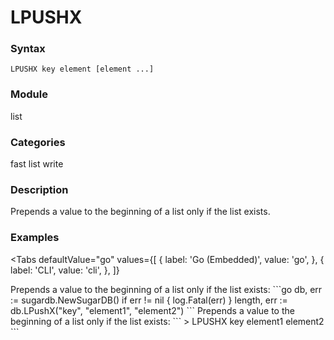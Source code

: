
# LPUSHX

### Syntax
```
LPUSHX key element [element ...]
```

### Module
<span className="acl-category">list</span>

### Categories 
<span className="acl-category">fast</span>
<span className="acl-category">list</span>
<span className="acl-category">write</span>

### Description 
Prepends a value to the beginning of a list only if the list exists.

### Examples

<Tabs
  defaultValue="go"
  values={[
    { label: 'Go (Embedded)', value: 'go', },
    { label: 'CLI', value: 'cli', },
  ]}
>
  <TabItem value="go">
    Prepends a value to the beginning of a list only if the list exists:
    ```go
    db, err := sugardb.NewSugarDB()
    if err != nil {
      log.Fatal(err)
    }
    length, err := db.LPushX("key", "element1", "element2")
    ```
  </TabItem>
  <TabItem value="cli">
    Prepends a value to the beginning of a list only if the list exists:
    ```
    > LPUSHX key element1 element2
    ```
  </TabItem>
</Tabs>
